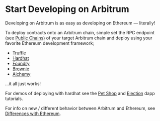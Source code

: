 # Start Developing on Arbitrum

Developing on Arbitrum is as easy as developing on Ethereum — literally!

To deploy contracts onto an Arbitrum chain, simple set the RPC endpoint (see [Public Chains)](public-chains) of your target Arbitrum chain and deploy using your favorite Ethereum development framework;

-   [Truffle](https://trufflesuite.com/)
-   [Hardhat](https://hardhat.org/)
-   [Foundry](https://github.com/foundry-rs/foundry)
-   [Brownie](https://eth-brownie.readthedocs.io/en/stable/)
-   [Alchemy](https://docs.alchemy.com/reference/alchemy-sdk-quickstart)

...it all just works!

For demos of deploying with hardhat see the [Pet Shop](https://github.com/OffchainLabs/arbitrum-tutorials/tree/master/packages/demo-dapp-pet-shop) and [Election](https://github.com/OffchainLabs/arbitrum-tutorials/tree/master/packages/demo-dapp-election) dapp tutorials.

For info on new / different behavior between Arbitrum and Ethereum, see [Differences with Ethereum](arbitrum-ethereum-differences).
